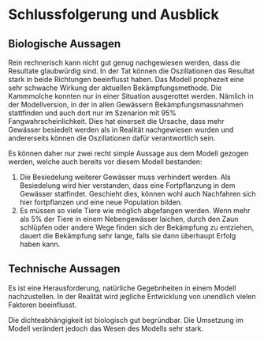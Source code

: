 # Schlussfolgerung und Ausblick
## Biologische Aussagen
Rein rechnerisch kann nicht gut genug nachgewiesen werden, dass die Resultate glaubwürdig sind. In der Tat können die Oszillationen das Resultat stark in beide Richtungen beeinflusst haben. Das Modell prophezeit eine sehr schwache Wirkung der aktuellen Bekämpfungsmethode. Die Kammmolche konnten nur in einer Situation ausgerottet werden. Nämlich in der Modellversion, in der in allen Gewässern Bekämpfungsmassnahmen stattfinden und auch dort nur im Szenarion mit 95% Fangwahrscheinlichkeit. Dies hat einerseit die Ursache, dass mehr Gewässer besiedelt werden als in Realität nachgewiesen wurden und andererseits können die Oszillationen dafür verantwortlich sein.

Es können daher nur zwei recht simple Aussage aus dem Modell gezogen werden, welche auch bereits vor diesem Modell bestanden:

1. Die Besiedelung weiterer Gewässer muss verhindert werden. Als Besiedelung wird hier verstanden, dass eine Fortpflanzung in dem Gewässer statfindet. Geschieht dies, können wohl auch Nachfahren sich hier fortpflanzen und eine neue Population bilden.
2. Es müssen so viele Tiere wie möglich abgefangen werden. Wenn mehr als 5% der Tiere in einem Nebengewässer laichen, durch den Zaun schlüpfen oder andere Wege finden sich der Bekämpfung zu entziehen, dauert die Bekämpfung sehr lange, falls sie dann überhaupt Erfolg haben kann.

## Technische Aussagen
Es ist eine Herausforderung, natürliche Gegebnheiten in einem Modell nachzustellen. In der Realität wird jegliche Entwicklung von unendlich vielen Faktoren beeinflusst.


Die dichteabhängigkeit ist biologisch gut begründbar. Die Umsetzung im Modell verändert jedoch das Wesen des Modells sehr stark.